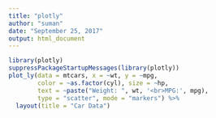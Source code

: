 ```yaml
---
title: "plotly"
author: "suman"
date: "September 25, 2017"
output: html_document
---
```

```r
library(plotly)
suppressPackageStartupMessages(library(plotly))
plot_ly(data = mtcars, x = ~wt, y = ~mpg, 
        color = ~as.factor(cyl), size = ~hp,
        text = ~paste("Weight: ", wt, '<br>MPG:', mpg),
        type = "scatter", mode = "markers") %>%
  layout(title = "Car Data")
```